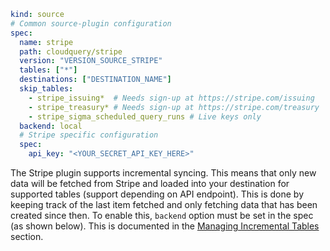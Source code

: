 ```yaml copy
kind: source
# Common source-plugin configuration
spec:
  name: stripe
  path: cloudquery/stripe
  version: "VERSION_SOURCE_STRIPE"
  tables: ["*"]
  destinations: ["DESTINATION_NAME"]
  skip_tables:
    - stripe_issuing*  # Needs sign-up at https://stripe.com/issuing
    - stripe_treasury* # Needs sign-up at https://stripe.com/treasury
    - stripe_sigma_scheduled_query_runs # Live keys only
  backend: local
  # Stripe specific configuration
  spec:
    api_key: "<YOUR_SECRET_API_KEY_HERE>"
```

The Stripe plugin supports incremental syncing. This means that only new data will be fetched from Stripe and loaded into your destination for supported tables (support depending on API endpoint). This is done by keeping track of the last item fetched and only fetching data that has been created since then.
To enable this, `backend` option must be set in the spec (as shown below). This is documented in the [Managing Incremental Tables](/docs/advanced-topics/managing-incremental-tables) section.
